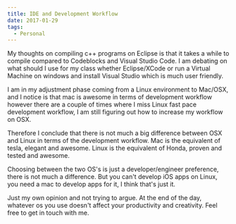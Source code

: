 ```yaml
---
title: IDE and Development Workflow
date: 2017-01-29
tags:
  - Personal
---
```


My thoughts on compiling c++ programs on Eclipse is that it takes a while to compile compared to Codeblocks and Visual Studio Code. I am debating on what should I use for my class whether Eclipse/XCode or run a Virtual Machine on windows and install Visual Studio which is much user friendly.

I am in my adjustment phase coming from a Linux environment to Mac/OSX, and I notice is that mac is awesome in terms of development workflow however there are a couple of times where I miss Linux fast pace development workflow, I am still figuring out how to increase my workflow on OSX.

Therefore I conclude that there is not much a big difference between OSX and Linux in terms of the development workflow. Mac is the equivalent of tesla, elegant and awesome. Linux is the equivalent of Honda, proven and tested and awesome.

Choosing between the two OS's is just a developer/engineer preference, there is not much a difference. But you can't develop iOS apps on Linux, you need a mac to develop apps for it, I think that's just it.

Just my own opinion and not trying to argue. At the end of the day, whatever os you use doesn't affect your productivity and creativity. Feel free to get in touch with me.
